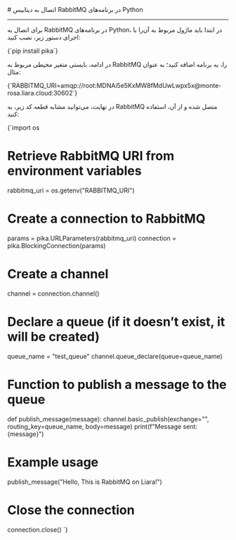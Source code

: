 

<Layout>
<Head>
<title>مستندات اتصال به دیتابیس‌ RabbitMQ در Python - لیارا</title>

<meta property="og:title" content="مستندات خدمات رایانش ابری لیارا" />
<meta property="og:description" content="مستندات مربوط به اتصال به دیتابیس RabbitMQ در پلتفرم Python در لیارا"  />
<meta property="og:image" content="https://files.liara.ir/liara/logos/liara-poster.jpg" />
</Head>
# اتصال به دیتابیس RabbitMQ در برنامه‌های Python
<hr className="mb-2" />

برای اتصال به RabbitMQ در برنامه‌های Python، در ابتدا باید ماژول مربوط به آن‌را با اجرای دستور زیر، نصب کنید:

<div className="h-2" />
    <div dir='ltr'>
    <Highlight className="bash">
        {`pip install pika`}
    </Highlight>
    </div>
<div className="h-2" />

در ادامه، بایستی متغیر محیطی مربوط به RabbitMQ را، به برنامه اضافه کنید؛ به عنوان مثال: 

<div className="h-2" />
    <div dir='ltr'>
    <Highlight className="bash">
        {`RABBITMQ_URI=amqp://root:MDNAi5e5KxMW8fMdUwLwpx5x@monte-rosa.liara.cloud:30602`}
    </Highlight>
    </div>
<div className="h-2" />

در نهایت، می‌توانید مشابه قطعه کد زیر، به RabbitMQ متصل شده و از آن، استفاده کنید: 

<div className="h-2" />
    <div dir='ltr'>
    <Highlight className="python">
        {`import os

# Retrieve RabbitMQ URI from environment variables
rabbitmq_uri = os.getenv("RABBITMQ_URI")

# Create a connection to RabbitMQ
params = pika.URLParameters(rabbitmq_uri)
connection = pika.BlockingConnection(params)

# Create a channel
channel = connection.channel()

# Declare a queue (if it doesn’t exist, it will be created)
queue_name = "test_queue"
channel.queue_declare(queue=queue_name)

# Function to publish a message to the queue
def publish_message(message):
    channel.basic_publish(exchange="", routing_key=queue_name, body=message)
    print(f"Message sent: {message}")

# Example usage
publish_message("Hello, This is RabbitMQ on Liara!")

# Close the connection
connection.close()
`}
    </Highlight>
    </div>
<div className="h-2" />

</Layout>